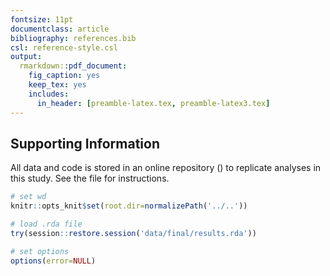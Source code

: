 ```yaml
---
fontsize: 11pt
documentclass: article
bibliography: references.bib
csl: reference-style.csl
output:
  rmarkdown::pdf_document:
    fig_caption: yes
    keep_tex: yes
    includes:
      in_header: [preamble-latex.tex, preamble-latex3.tex]
---
```

## Supporting Information
All data and code is stored in an online repository (\url{www.github.com/paleo13/rapr-manuscript}) to replicate analyses in this study. See the \textit{README} file for instructions.


```r
# set wd
knitr::opts_knit$set(root.dir=normalizePath('../..'))
```

```r
# load .rda file
try(session::restore.session('data/final/results.rda'))

# set options
options(error=NULL)
```
